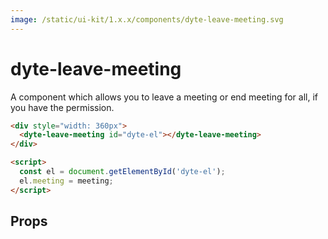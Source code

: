 ```yaml
---
image: /static/ui-kit/1.x.x/components/dyte-leave-meeting.svg
---
```


# dyte-leave-meeting

A component which allows you to leave a meeting or
end meeting for all, if you have the permission.

```html
<div style="width: 360px">
  <dyte-leave-meeting id="dyte-el"></dyte-leave-meeting>
</div>

<script>
  const el = document.getElementById('dyte-el');
  el.meeting = meeting;
</script>
```

## Props

<PropsTable of="dyte-leave-meeting" />
